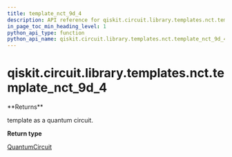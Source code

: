 ```yaml
---
title: template_nct_9d_4
description: API reference for qiskit.circuit.library.templates.nct.template_nct_9d_4
in_page_toc_min_heading_level: 1
python_api_type: function
python_api_name: qiskit.circuit.library.templates.nct.template_nct_9d_4
---
```


<span id="qiskit-circuit-library-templates-nct-template-nct-9d-4" />

# qiskit.circuit.library.templates.nct.template\_nct\_9d\_4

<Function id="qiskit.circuit.library.templates.nct.template_nct_9d_4" isDedicatedPage={true} github="https://github.com/qiskit/qiskit/tree/stable/0.17/qiskit/circuit/library/templates/nct/template_nct_9d_4.py" signature="template_nct_9d_4()">
  **Returns**

  template as a quantum circuit.

  **Return type**

  [QuantumCircuit](qiskit.circuit.QuantumCircuit "qiskit.circuit.QuantumCircuit")
</Function>


